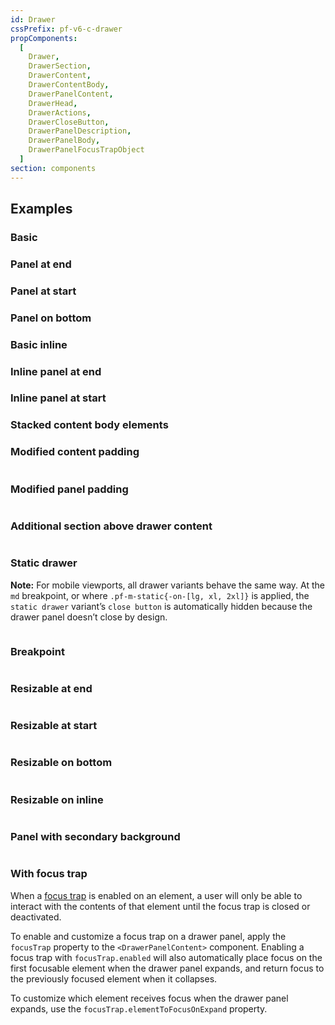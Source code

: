 ```yaml
---
id: Drawer
cssPrefix: pf-v6-c-drawer
propComponents:
  [
    Drawer,
    DrawerSection,
    DrawerContent,
    DrawerContentBody,
    DrawerPanelContent,
    DrawerHead,
    DrawerActions,
    DrawerCloseButton,
    DrawerPanelDescription,
    DrawerPanelBody,
    DrawerPanelFocusTrapObject
  ]
section: components
---
```


## Examples

### Basic



<LiveExample src={DrawerBasic} />

### Panel at end



<LiveExample src={DrawerPanelEnd} />

### Panel at start



<LiveExample src={DrawerPanelStart} />

### Panel on bottom



<LiveExample src={DrawerPanelBottom} />

### Basic inline



<LiveExample src={DrawerBasicInline} />

### Inline panel at end



<LiveExample src={DrawerInlinePanelEnd} />

### Inline panel at start



<LiveExample src={DrawerInlinePanelStart} />

### Stacked content body elements



<LiveExample src={DrawerStackedContentBodyElements} />

### Modified content padding

```ts file="DrawerModifiedContentPadding.tsx"

```

### Modified panel padding

```ts file="DrawerModifiedPanelPadding.tsx"

```

### Additional section above drawer content

```ts file="DrawerAdditionalSectionAboveContent.tsx"

```

### Static drawer

**Note:** For mobile viewports, all drawer variants behave the same way. At the `md` breakpoint, or where `.pf-m-static{-on-[lg, xl, 2xl]}` is applied, the `static drawer` variant’s `close button` is automatically hidden because the drawer panel doesn’t close by design.

```ts file="DrawerStatic.tsx"

```

### Breakpoint

```ts file="DrawerBreakpoint.tsx"

```

### Resizable at end

```ts file="DrawerResizableAtEnd.tsx"

```

### Resizable at start

```ts file="DrawerResizableAtStart.tsx"

```

### Resizable on bottom

```ts file="DrawerResizableOnBottom.tsx"

```

### Resizable on inline

```ts file="DrawerResizableOnInline.tsx"

```

### Panel with secondary background

```ts file="DrawerSecondaryBackground.tsx"

```

### With focus trap

When a [focus trap](/accessibility/product-development-guide#trapping-focus) is enabled on an element, a user will only be able to interact with the contents of that element until the focus trap is closed or deactivated.

To enable and customize a focus trap on a drawer panel, apply the `focusTrap` property to the `<DrawerPanelContent>` component. Enabling a focus trap with `focusTrap.enabled` will also automatically place focus on the first focusable element when the drawer panel expands, and return focus to the previously focused element when it collapses.

To customize which element receives focus when the drawer panel expands, use the `focusTrap.elementToFocusOnExpand` property.



<LiveExample src={DrawerFocusTrap} />
